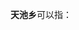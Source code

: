 '''天池乡'''可以指：
{{PRC admin/disambig|51/06/83/201/000|51/19/22/208/000|62/10/22/200/000|62/12/22/216/000}}
{{disambig|cat=三字中国乡名消歧义}}